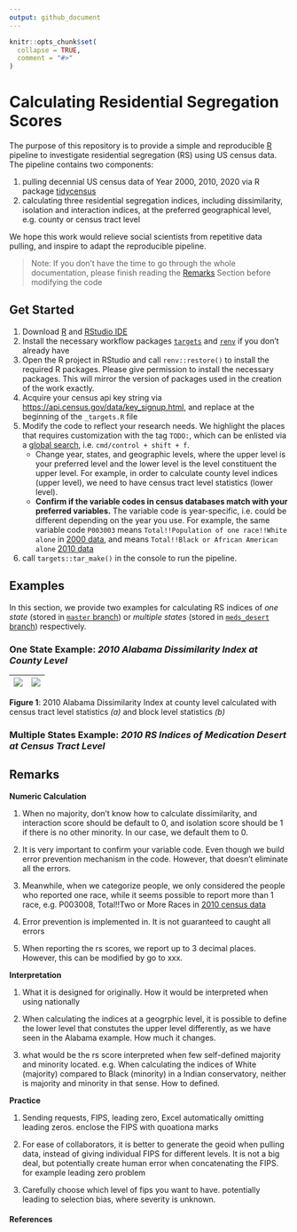 ```yaml
---
output: github_document
---
```


<!-- README.md is generated from README.Rmd. Please edit that file -->

```r
knitr::opts_chunk$set(
  collapse = TRUE,
  comment = "#>"
)
```

# Calculating Residential Segregation Scores

The purpose of this repository is to provide a simple and reproducible [R](https://www.r-project.org/) pipeline to investigate residential segregation (RS) using US census data. The pipeline contains two components:

1) pulling decennial US census data of Year 2000, 2010, 2020 via R package [tidycensus](https://walker-data.com/tidycensus/index.html)
2) calculating three residential segregation indices, including dissimilarity, isolation and interaction indices, at the preferred geographical level, e.g. county or census tract level
    
We hope this work would relieve social scientists from repetitive data pulling, and inspire to adapt the reproducible pipeline.

> Note: If you don't have the time to go through the whole documentation, please finish reading the [Remarks](#remarks) Section before modifying the code

## Get Started

1. Download [R](https://www.r-project.org/) and [RStudio IDE](https://www.rstudio.com/products/rstudio/download/)
1. Install the necessary workflow packages [`targets`](https://cran.r-project.org/web/packages/targets/index.html) and [`renv`](https://rstudio.github.io/renv/articles/renv.html) if you don't already have
2. Open the R project in RStudio and call `renv::restore()` to install the required R packages. Please give permission to install the necessary packages. This will mirror the version of packages used in the creation of the work exactly.
3. Acquire your census api key string via [https://api.census.gov/data/key_signup.html](https://api.census.gov/data/key_signup.html), and replace at the beginning of the `_targets.R` file
4. Modify the code to reflect your research needs. We highlight the places that requires customization with the tag `TODO:`, which can be enlisted via a [global search](https://support.rstudio.com/hc/en-us/articles/200710523-Navigating-Code), i.e. `cmd/control + shift + f`.
    * Change year, states, and geographic levels, where the upper level is your preferred level and the lower level is the level constituent the upper level. For example, in order to calculate county level indices (upper level), we need to have census tract level statistics (lower level).
    * __Confirm if the variable codes in census databases match with your preferred variables.__ The variable code is year-specific, i.e. could be different depending on the year you use. For example, the same variable code `P003003` means `Total!!Population of one race!!White alone` in [2000 data](https://api.census.gov/data/2000/dec/sf1/variables.html), and means `Total!!Black or African American alone` [2010 data](https://api.census.gov/data/2010/dec/sf1/variables.html)
5. call `targets::tar_make()` in the console to run the pipeline.

## Examples
In this section, we provide two examples for calculating RS indices of _one state_ (stored in [`master` branch](https://github.com/boyiguo1/Tutorial-Residential_Segregation_Score/tree/master)) or _multiple states_ (stored in [`meds_desert` branch](https://github.com/boyiguo1/Tutorial-Residential_Segregation_Score/tree/meds_desert)) respectively.

### One State Example: _2010 Alabama Dissimilarity Index at County Level_
| ![](README_files/figure/2010_AL_Disml_tract.png)     | ![](README_files/figure/2010_AL_Disml_block.png)|
| ----------- | ----------- |
__Figure 1__: 2010 Alabama Dissimilarity Index at county level calculated with census tract level statistics _(a)_  and block level statistics _(b)_ 

### Multiple States Example: _2010 RS Indices of Medication Desert at Census Tract Level_


## Remarks

__Numeric Calculation__

1. When no majority, don't know how to calculate dissimilarity, and interaction score should be default to 0, and isolation score should be 1 if there is no other minority. In our case, we default them to 0.

2. It is very important to confirm your variable code. Even though we build error prevention mechanism in the code. However, that doesn't eliminate all the errors.

3. Meanwhile, when we categorize people, we only considered the people who reported one race, while it seems possible to report more than 1 race, e.g. P003008, Total!!Two or More Races in [2010 census data](https://api.census.gov/data/2010/dec/sf1/variables.html) 

4. Error prevention is implemented in. It is not guaranteed to caught all errors


4. When reporting the rs scores, we report up to 3 decimal places. However, this can be modified by go to xxx.

__Interpretation__

1. What it is designed for originally. How it would be interpreted when using nationally

2. When calculating the indices at a geogrphic level, it is possible to define the lower level that constutes the upper level differently, as we have seen in the Alabama example. How much it changes.

1. what would be the rs score interpreted when few self-defined majority and minority located. e.g. When calculating the indices of White (majority) compared to Black (minority) in a Indian conservatory, neither is majority and minority in that sense. How to defined.



__Practice__

1. Sending requests, FIPS, leading zero, Excel automatically omitting leading zeros. enclose the FIPS with quoationa marks

2. For ease of collaborators, it is better to generate the geoid when pulling data, instead of giving individual FIPS for different levels. It is not a big  deal, but potentially create human error when concatenating the FIPS. for example leading zero problem

3. Carefully choose which level of fips you want to have. potentially leading to selection bias, where severity is unknown.

<!-- badges: start -->
<!-- badges: end -->

#### References